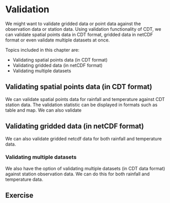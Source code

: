# Validation
We might want to validate gridded data or point data against the observation data or station data. Using validation functionality of CDT, we can validate spatial points data in CDT format, gridded data in netCDF format or even validate multiple datasets at once.


Topics included in this chapter are:

* Validating spatial points data (in CDT format)
* Validating gridded data (in netCDF format)
* Validating multiple datasets

## Validating spatial points data (in CDT format)
We can validate spatial points data for rainfall and temperature against CDT station data. The validation statistic can be displayed in formats such as table and map. We can also validate 


## Validating gridded data (in netCDF format)
We can also validate gridded netcdf data for both rainfall and temperature data.

### Validating multiple datasets
We also have the option of validating multiple datasets (in CDT data format) against station observation data. We can do this for both rainfall and temperature data.

## Exercise

